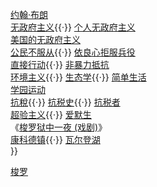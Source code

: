 {{Sidebar with collapsible lists
|name = Thoreauviana
|title = [[亨利·戴维·梭罗]]
|titlestyle = padding-top:0.4em;
|image = [[File:Henry David Thoreau.jpg|150px|梭罗于1856年6月（39岁）]]<br>[[File:Appletons' Thoreau Henry David signature.jpg|170px]]
|listtitlestyle = background:transparent; border-bottom:1px solid #aaa; text-align:left;
|liststyle = padding-top:0.4em;
|expanded = {{{expanded|<noinclude>all</noinclude>}}}

|list1name = Core
|list1title = 核心作品与主题
|list1 = 
''[[待复的乐园]]''<br/>
''[[服役]]''<br/>
''[[改革与改革者]]''<br/>
''[[公民不服从 (梭罗)|公民不服从]]''<br/>
''[[康科德学园前的温德尔·菲利普斯|康科德学园前的<br/>温德尔·菲利普斯]]''<br/>
''[[马萨诸塞州的奴隶制]]''<br/>
''[[散步 (梭罗)|散步]]''<br/>
''[[托马斯·卡莱尔及其作品]]''<br/>
''[[瓦尔登湖 (梭罗)|瓦尔登湖]]''<br/>
''[[为约翰·布朗队长请命]]''<br/>
''[[沃尔特·雷利爵士 (随笔)|沃尔特·雷利爵士]]''<br/>
''[[无原则的生活]]''<br/>
''[[约翰·布朗绞刑后的评论]]''<br/>
''[[约翰·布朗最后的日子]]''<br/>
''[[在康科德河与梅里马克河上一周|在康科德河与<br/>梅里马克河上一周]]''<br/>
''[[自由的使者 (随笔)|自由的使者]]''<br/>
''[[走向瓦楚塞特]]''<br/>
[[亨利·戴维·梭罗的著作]]<br/>[[梭罗学会]]

|list2name = Related
|list2title = 相关主题
|list2 = [[废奴主义]]{{·}} [[约翰·布朗 (废奴主义者)|约翰·布朗]]<br/>[[无政府主义]]{{·}} [[个人无政府主义]]<br/>[[美国的无政府主义]]<br/>[[公民不服从]]{{·}} [[依良心拒服兵役者|依良心拒服兵役]]<br/>[[直接行动]]{{·}} [[非暴力抵抗]]<br/>[[环境主义]]{{·}} [[生态学]]{{·}} [[简单生活]]<br/>[[学园运动]]<br/>[[抗稅]]{{·}} [[抗税史]]{{·}} [[:Category:抗税者|抗税者]]<br/>[[超验主义]]{{·}} [[拉尔夫·沃尔多·爱默生|爱默生]]<br/>《[[梭罗狱中一夜 (戏剧)]]》<br/>[[康科德镇 (马萨诸塞州)|康科德镇]]{{·}} [[瓦尔登湖 (马萨诸塞州)|瓦尔登湖]]<br/>
}}<noinclude>

{{collapsible lists option |listnames="Core" or "Related"}}

[[Category:人物模板|梭罗]]

</noinclude>